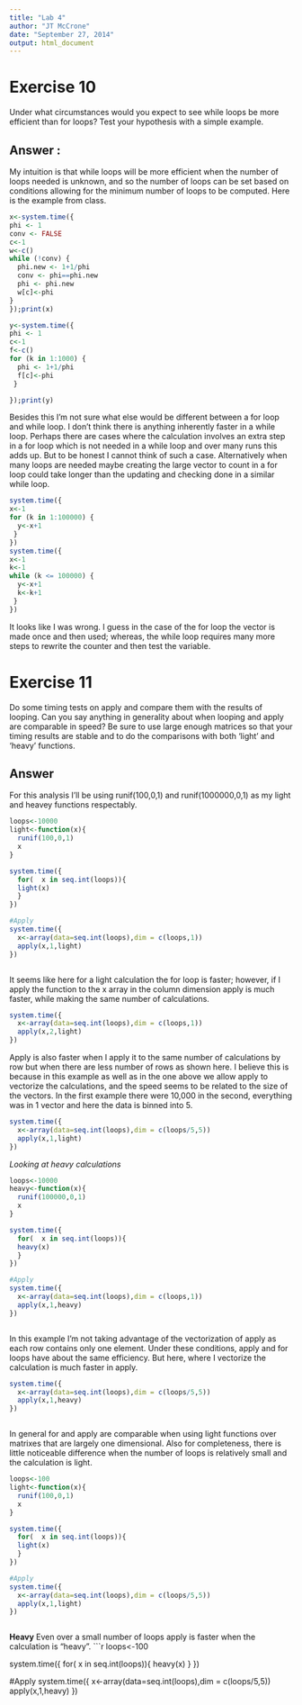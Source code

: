 ```yaml
---
title: "Lab 4"
author: "JT McCrone"
date: "September 27, 2014"
output: html_document
---
```

# Exercise 10
Under what circumstances would you expect to see while loops be more efficient than for loops? Test your hypothesis with a simple example.

## Answer : 
My intuition is that while loops will be more efficient when the number of loops needed is unknown, and so the number of loops can be set based on conditions allowing for the minimum number of loops to be computed. Here is the example from class.  

```r

x<-system.time({
phi <- 1
conv <- FALSE 
c<-1
w<-c()
while (!conv) {
  phi.new <- 1+1/phi
  conv <- phi==phi.new
  phi <- phi.new
  w[c]<-phi
}
});print(x)

y<-system.time({
phi <- 1
c<-1
f<-c()
for (k in 1:1000) {
  phi <- 1+1/phi
  f[c]<-phi
 }

});print(y)


```
Besides this I'm not sure what else would be different between a for loop and while loop. I don't think there is anything inherently faster in a while loop.  Perhaps there are cases where the calculation involves an extra step in a for loop which is not needed in a while loop and over many runs this adds up. But to be honest I cannot think of such a case.  Alternatively when many loops are needed maybe creating the large vector to count in a for loop could take longer than the updating and checking done in a similar while loop. 


```r
system.time({
x<-1  
for (k in 1:100000) {
  y<-x+1
 }
})
system.time({
x<-1  
k<-1
while (k <= 100000) {
  y<-x+1
  k<-k+1
 }
})


```
It looks like I was wrong.  I guess in the case of the for loop the vector is made once and then used; whereas, the while loop requires many more steps to rewrite the counter and then test the variable.



# Exercise 11
Do some timing tests on apply and compare them with the results of looping. Can you say anything in generality about when looping and apply are comparable in speed? Be sure to use large enough matrices so that your timing results are stable and to do the comparisons with both ‘light’ and ‘heavy’ functions.

## Answer
For this analysis I'll be using runif(100,0,1) and runif(1000000,0,1) as my light and heavey functions respectably.


```r
loops<-10000
light<-function(x){
  runif(100,0,1)
  x
}

system.time({
  for(  x in seq.int(loops)){
  light(x)
  }
})

#Apply
system.time({
  x<-array(data=seq.int(loops),dim = c(loops,1))
  apply(x,1,light)
})



```

It seems like here for a light calculation the for loop is faster; however, if I apply the function to the x array in the column dimension apply is much faster, while making the same number of calculations.

```r
system.time({
  x<-array(data=seq.int(loops),dim = c(loops,1))
  apply(x,2,light)
})
```
Apply is also faster when I apply it to the same number of calculations by row but when there are less number of rows as shown here.  I believe this is because in this example as well as in the one above we allow apply to vectorize the calculations, and the speed seems to be related to the size of the vectors.  In the first example there were 10,000 in the second, everything was in 1 vector and here the data is binned into 5.
```r
system.time({
  x<-array(data=seq.int(loops),dim = c(loops/5,5))
  apply(x,1,light)
})
```



*Looking at heavy calculations*
```r
loops<-10000
heavy<-function(x){
  runif(100000,0,1)
  x
}

system.time({
  for(  x in seq.int(loops)){
  heavy(x)
  }
})

#Apply
system.time({
  x<-array(data=seq.int(loops),dim = c(loops,1))
  apply(x,1,heavy)
})



```
In this example I'm not taking advantage of the vectorization of apply as each row contains only one element.  Under these conditions, apply and for loops have about the same efficiency.  But here, where I vectorize the calculation is much faster in apply.

```r
system.time({
  x<-array(data=seq.int(loops),dim = c(loops/5,5))
  apply(x,1,heavy)
})



```
In general for and apply are comparable when using light functions over matrixes that are largely one dimensional. Also for completeness, there is little noticeable difference when the number of loops is relatively small  and the calculation is light.
```r
loops<-100
light<-function(x){
  runif(100,0,1)
  x
}

system.time({
  for(  x in seq.int(loops)){
  light(x)
  }
})

#Apply
system.time({
  x<-array(data=seq.int(loops),dim = c(loops/5,5))
  apply(x,1,light)
})



```

**Heavy**
Even over a small number of loops apply is faster when the calculation is "heavy".
```r
loops<-100


system.time({
  for(  x in seq.int(loops)){
  heavy(x)
  }
})

#Apply
system.time({
  x<-array(data=seq.int(loops),dim = c(loops/5,5))
  apply(x,1,heavy)
})
